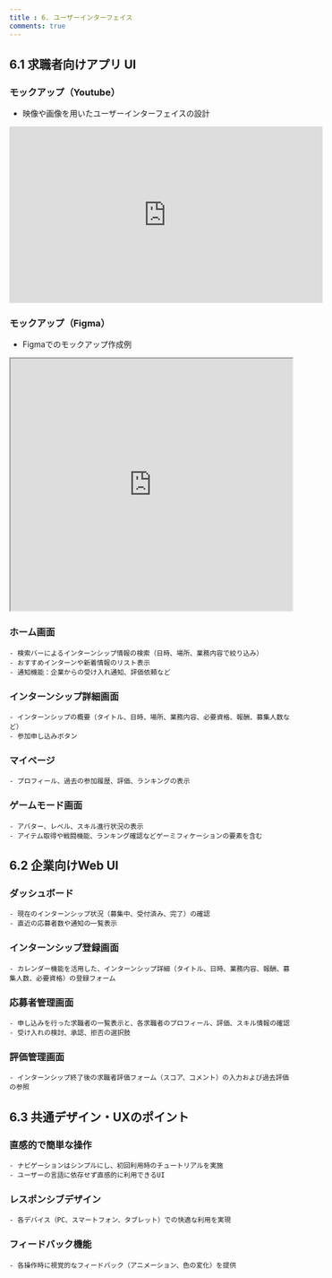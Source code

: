 ```yaml
---
title : 6. ユーザーインターフェイス
comments: true
---
```


## 6.1 求職者向けアプリ UI

### モックアップ（Youtube）
- 映像や画像を用いたユーザーインターフェイスの設計

<div style={{ display: 'flex', justifyContent: 'center' }}>
  <iframe width="560" height="315" src="https://www.youtube.com/embed/uVWtxBtLnTU?si=HGFQr5qT2EraYKN2" title="YouTube video player" frameborder="0" allow="accelerometer; autoplay; clipboard-write; encrypted-media; gyroscope; picture-in-picture; web-share" referrerpolicy="strict-origin-when-cross-origin" allowfullscreen></iframe>
</div>

### モックアップ（Figma）
- Figmaでのモックアップ作成例
    
<iframe style={{border: "1px"}} width="100%" height="450" src="https://embed.figma.com/design/fY6Ee498NTlQJLpNPTmKIx/B3_MoC?node-id=227-83&embed-host=share" allowfullscreen></iframe>


### ホーム画面
    - 検索バーによるインターンシップ情報の検索（日時、場所、業務内容で絞り込み）
    - おすすめインターンや新着情報のリスト表示
    - 通知機能：企業からの受け入れ通知、評価依頼など
### インターンシップ詳細画面
    - インターンシップの概要（タイトル、日時、場所、業務内容、必要資格、報酬、募集人数など）
    - 参加申し込みボタン
### マイページ
    - プロフィール、過去の参加履歴、評価、ランキングの表示
### ゲームモード画面
    - アバター、レベル、スキル進行状況の表示
    - アイテム取得や戦闘機能、ランキング確認などゲーミフィケーションの要素を含む

## 6.2 企業向けWeb UI

### ダッシュボード
    - 現在のインターンシップ状況（募集中、受付済み、完了）の確認
    - 直近の応募者数や通知の一覧表示
### インターンシップ登録画面
    - カレンダー機能を活用した、インターンシップ詳細（タイトル、日時、業務内容、報酬、募集人数、必要資格）の登録フォーム
### 応募者管理画面
    - 申し込みを行った求職者の一覧表示と、各求職者のプロフィール、評価、スキル情報の確認
    - 受け入れの検討、承認、拒否の選択肢
### 評価管理画面
    - インターンシップ終了後の求職者評価フォーム（スコア、コメント）の入力および過去評価の参照

## 6.3 共通デザイン・UXのポイント

### 直感的で簡単な操作
    - ナビゲーションはシンプルにし、初回利用時のチュートリアルを実施
    - ユーザーの言語に依存せず直感的に利用できるUI
### レスポンシブデザイン
    - 各デバイス（PC、スマートフォン、タブレット）での快適な利用を実現
### フィードバック機能
    - 各操作時に視覚的なフィードバック（アニメーション、色の変化）を提供
